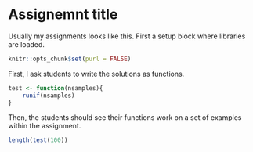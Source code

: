 # Assignemnt title 

Usually my assignments looks like this. First a setup block where libraries are
loaded. 

```r

knitr::opts_chunk$set(purl = FALSE)

```


First, I ask students to write the solutions as functions. 

```r
test <- function(nsamples){
    runif(nsamples)
}
```

Then, the students should see their functions work on a set of examples within 
the assignment. 

```r

length(test(100))

```

